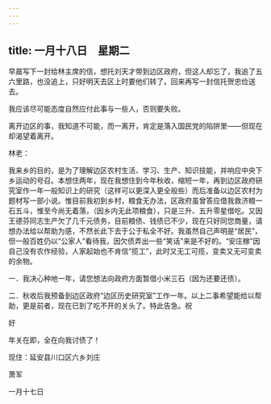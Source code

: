 ```yaml
---
---
---
```

title: 一月十八日　星期二
---




早晨写下一封给林主席的信，想托刘天才带到边区政府，但这人却忘了，我追了五六里路，也没追上，只好明天去区上时要他们转了。回来再写一封信托贺忠俭送去。

我应该尽可能态度自然应付此事与一些人，否则要失败。

离开边区的事，我知道不可能，而一离开，肯定是落入国民党的陷阱里——但现在却渴望着离开。

林老：

我来乡的目的，是为了理解边区农村生活、学习、生产、知识技能，并响应中央下乡运动的号召。本想住两年，现在我想住到今年秋收，缩短一年，再到边区政府研究室作一年一般知识上的研究（这样可以更深入更全般些）而后准备以边区农村为题材写一部小说。惟目前我初到乡村，粮食无办法，区政府虽曾答应借我救济粮一石五斗，惟至今尚无着落，（因乡内无此项粮食），只是三升、五升零星借吃。又因王德芬同志生产欠了几千元债务，目前粮债、钱债已不少，现在只好同您商量，请想办法给以帮助为感，不然长此下去于公于私全不好。我虽然自己声明是“居民”，但一般百姓仍以“公家人”看待我，因欠债弄出一些“笑话”来是不好的。“安庄稼”因自己没有农作经验，人家起始也不肯信“揽工”，此时又无工可揽，变卖又无可变卖的余物。

一．我决心种地一年，请您想法向政府方面暂借小米三石（因为还要还债）。

二．秋收后我预备到边区政府“边区历史研究室”工作一年。以上二事希望能给以帮助，更是前者，现在已到了吃不开的关头了。特此告急。祝

好

年关在即，全在向我讨债了！

现住：延安县川口区六乡刘庄

萧军

一月十七日